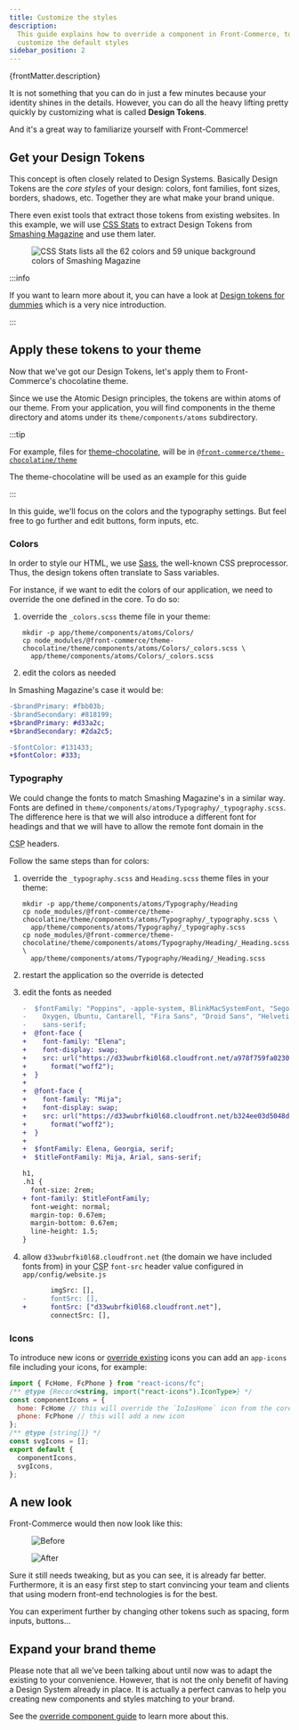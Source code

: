 ```yaml
---
title: Customize the styles
description:
  This guide explains how to override a component in Front-Commerce, to
  customize the default styles
sidebar_position: 2
---
```


<p>{frontMatter.description}</p>


It is not something that you can do in just a few minutes because your identity
shines in the details. However, you can do all the heavy lifting pretty quickly
by customizing what is called **Design Tokens**.

And it's a great way to familiarize yourself with Front-Commerce!

## Get your Design Tokens

This concept is often closely related to Design Systems. Basically Design Tokens
are the _core styles_ of your design: colors, font families, font sizes,
borders, shadows, etc. Together they are what make your brand unique.

There even exist tools that extract those tokens from existing websites. In this
example, we will use [CSS Stats](https://cssstats.com/) to extract Design Tokens
from [Smashing Magazine](https://www.smashingmagazine.com/) and use them later.

<Figure caption="Here is an example with the awesome Smashing Magazine website">

![CSS Stats lists all the 62 colors and 59 unique background colors of Smashing Magazine](./assets/smashingmagazine-cssstats.png)

</Figure>

:::info

If you want to learn more about it, you can have a look at
[Design tokens for dummies](https://specifyapp.com/blog/introduction-to-design-tokens)
which is a very nice introduction.

:::

## Apply these tokens to your theme

Now that we've got our Design Tokens, let's apply them to Front-Commerce's
chocolatine theme.

Since we use the Atomic Design principles, the tokens are within atoms of our
theme. From your application, you will find components in the theme directory
and atoms under its `theme/components/atoms` subdirectory.

:::tip

For example, files for
[theme-chocolatine](/docs/remixed/extensions/theme-chocolatine/), will be in
[`@front-commerce/theme-chocolatine/theme`](https://gitlab.blackswift.cloud/front-commerce/front-commerce/-/tree/main/packages/theme-chocolatine/theme)

The theme-chocolatine will be used as an example for this guide

:::

In this guide, we'll focus on the colors and the typography settings. But feel
free to go further and edit buttons, form inputs, etc.

### Colors

In order to style our HTML, we use [Sass](https://sass-lang.com/), the
well-known CSS preprocessor. Thus, the design tokens often translate to Sass
variables.

For instance, if we want to edit the colors of our application, we need to
override the one defined in the core. To do so:

1.  override the `_colors.scss` theme file in your theme:

    ```shell
    mkdir -p app/theme/components/atoms/Colors/
    cp node_modules/@front-commerce/theme-chocolatine/theme/components/atoms/Colors/_colors.scss \
      app/theme/components/atoms/Colors/_colors.scss
    ```

2.  edit the colors as needed

In Smashing Magazine's case it would be:

```diff title="theme/components/atoms/Colors/_colors.scss"
-$brandPrimary: #fbb03b;
-$brandSecondary: #818199;
+$brandPrimary: #d33a2c;
+$brandSecondary: #2da2c5;

-$fontColor: #131433;
+$fontColor: #333;
```

### Typography

We could change the fonts to match Smashing Magazine's in a similar way. Fonts
are defined in `theme/components/atoms/Typography/_typography.scss`. The
difference here is that we will also introduce a different font for headings and
that we will have to allow the remote font domain in the

<abbr title="Content Security Policy">CSP</abbr> headers.

Follow the same steps than for colors:

1. override the `_typography.scss` and `Heading.scss` theme files in your theme:

   ```shell
   mkdir -p app/theme/components/atoms/Typography/Heading
   cp node_modules/@front-commerce/theme-chocolatine/theme/components/atoms/Typography/_typography.scss \
     app/theme/components/atoms/Typography/_typography.scss
   cp node_modules/@front-commerce/theme-chocolatine/theme/components/atoms/Typography/Heading/_Heading.scss \
     app/theme/components/atoms/Typography/Heading/_Heading.scss
   ```

2. restart the application so the override is detected
3. edit the fonts as needed

   ```diff title="app/theme/components/atoms/Typography/_typography.scss"
   -  $fontFamily: "Poppins", -apple-system, BlinkMacSystemFont, "Segoe UI", Roboto,
   -    Oxygen, Ubuntu, Cantarell, "Fira Sans", "Droid Sans", "Helvetica Neue",
   -    sans-serif;
   +  @font-face {
   +    font-family: "Elena";
   +    font-display: swap;
   +    src: url("https://d33wubrfki0l68.cloudfront.net/a978f759fa0230c1e590d1bdb5a1c03ceb538cec/fed6b/fonts/elenawebregular/elenawebregular.woff2")
   +      format("woff2");
   +  }
   +
   +  @font-face {
   +    font-family: "Mija";
   +    font-display: swap;
   +    src: url("https://d33wubrfki0l68.cloudfront.net/b324ee03d5048d2d1831100e323b0b6336ffce68/0445e/fonts/mijaregular/mija_regular-webfont.woff2")
   +      format("woff2");
   +  }
   +
   +  $fontFamily: Elena, Georgia, serif;
   +  $titleFontFamily: Mija, Arial, sans-serif;
   ```

   ```diff title="app/theme/components/atoms/Typography/Heading/Heading.scss"
   h1,
   .h1 {
     font-size: 2rem;
   + font-family: $titleFontFamily;
     font-weight: normal;
     margin-top: 0.67em;
     margin-bottom: 0.67em;
     line-height: 1.5;
   }
   ```

4. allow `d33wubrfki0l68.cloudfront.net` (the domain we have included fonts
   from) in your <abbr title="Content Security Policy">CSP</abbr> `font-src`
   header value configured in `app/config/website.js`

   ```diff title="app/config/website.js"
          imgSrc: [],
   -      fontSrc: [],
   +      fontSrc: ["d33wubrfki0l68.cloudfront.net"],
          connectSrc: [],
   ```

### Icons

To introduce new icons or
[override existing](https://gitlab.blackswift.cloud/front-commerce/front-commerce/-/blob/main/packages/theme-chocolatine/theme/components/atoms/Icon/icons/app-icons.js)
icons you can add an `app-icons` file including your icons, for example:

```js title="theme/components/atoms/Icon/icons/app-icons.js"
import { FcHome, FcPhone } from "react-icons/fc";
/** @type {Record<string, import("react-icons").IconType>} */
const componentIcons = {
  home: FcHome // this will override the `IoIosHome` icon from the core implementation
  phone: FcPhone // this will add a new icon
};
/** @type {string[]} */
const svgIcons = [];
export default {
  componentIcons,
  svgIcons,
};
```

## A new look

Front-Commerce would then now look like this:

<div style={{
  display: "flex"
}}>
  <Figure caption="Before">

![Before](./assets/product_page_chocolatine.png)

  </Figure>

  <Figure caption="After">

![After](./assets/product_page_smash.png)

  </Figure>
</div>

Sure it still needs tweaking, but as you can see, it is already far better.
Furthermore, it is an easy first step to start convincing your team and clients
that using modern front-end technologies is for the best.

You can experiment further by changing other tokens such as spacing, form
inputs, buttons…

## Expand your brand theme

Please note that all we've been talking about until now was to adapt the
existing to your convenience. However, that is not the only benefit of having a
Design System already in place. It is actually a perfect canvas to help you
creating new components and styles matching to your brand.

See the [override component guide](/docs/remixed/guides/override-a-component) to
learn more about this.

